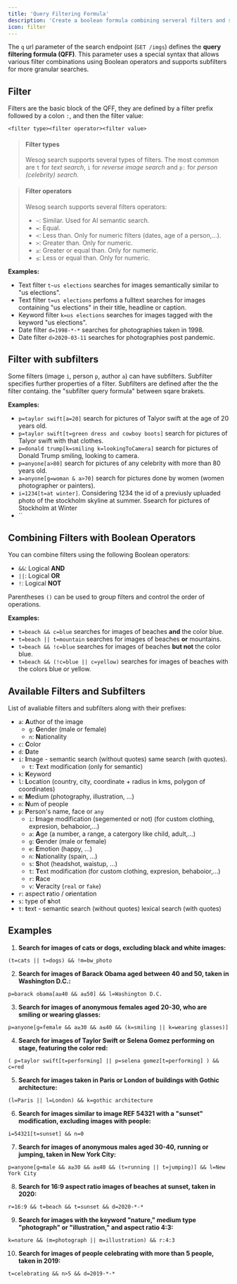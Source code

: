 ```yaml
---
title: 'Query Filtering Formula'
description: 'Create a boolean formula combining serveral filters and subfilters.'
icon: filter
---
```


The `q` url parameter of the search endpoint (`GET /imgs`) defines the **query filtering formula (QFF)**. This parameter uses a special syntax that allows various filter combinations using Boolean operators and supports subfilters for more granular searches.

## Filter

Filters are the basic block of the QFF, they are defined by a filter prefix followed by a colon `:`, and then the filter value:

```
<filter type><filter operator><filter value>
```

> #### Filter types
> Wesog search supports several types of filters. The most common are `t` for *text search*, `i` for *reverse image search* and `p:` for *person (celebrity) search.*

> #### Filter operators
> Wesog search supports several filters operators:
> - `~`: Similar. Used for AI semantic search.
> - `=`: Equal.
> - `<`: Less than. Only for numeric filters (dates, age of a person,...).
> - `>`: Greater than. Only for numeric.
> - `≥`: Greater or equal than. Only for numeric.
> - `≤`: Less or equal than. Only for numeric.

**Examples:**

- Text filter `t~us elections` searches for images semantically similar to "us elections".
- Text filter `t=us elections` perfoms a fulltext searches for images containing "us elections" in their title, headline or caption.
- Keyword filter `k=us elections` searches for images tagged with the keyword "us elections".
- Date filter `d=1998-*-*` searches for photographies taken in 1998.
- Date filter `d>2020-03-11` searches for photographies post pandemic.


## Filter with subfilters

Some filters (image `i`, person `p`, author `a`) can have subfilters. Subfilter specifies further properties of a filter. Subfilters are defined after the the filter containg. the "subfilter query formula" between sqare brakets.

**Examples:**

- `p=taylor swift[a=20]` search for pictures of Talyor swift at the age of 20 years old.
- `p=taylor swift[t=green dress and cowboy boots]` search for pictures of Talyor swift with that clothes.
- `p=donald trump[k=smiling k=lookingToCamera]` search for pictures of Donald Trump smiling, looking to camera.
- `p=anyone[a>80]` search for pictures of any celebrity with more than 80 years old.
- `a=anyone[g=woman & a>70]` search for pictures done by women (women photographer or painters).
- `i=1234[t=at winter]`. Considering 1234 the id of a previusly upluaded photo of the stockholm skyline at summer. Ssearch for pictures of Stockholm at Winter
- ``


## Combining Filters with Boolean Operators

You can combine filters using the following Boolean operators:

- `&&`: Logical **AND**
- `||`: Logical **OR**
- `!`: Logical **NOT**

Parentheses `()` can be used to group filters and control the order of operations.

**Examples:**

- `t=beach && c=blue` searches for images of beaches **and** the color blue.
- `t=beach || t=mountain` searches for images of beaches **or** mountains.
- `t=beach && !c=blue` searches for images of beaches **but not** the color blue.
- `t=beach && (!c=blue || c=yellow)` searches for images of beaches with the colors blue or yellow.


## Available Filters and Subfilters

List of avaliable filters and subfilters along with their prefixes:

- `a`: **A**uthor of the image
  - `g`: **G**ender (male or female)
  - `n`: **N**ationality
- `c`: **C**olor
- `d`: **D**ate
- `i`: **I**mage - semantic search (without quotes) same search (with quotes).
  - `t`: **T**ext modification (only for semantic)
- `k`: **K**eyword
- `l`: **L**ocation (country, city, coordinate + radius in kms, polygon of coordinates)
- `m`: **M**edium (photography, illustration, ...)
- `n`: **N**um of people
- `p`: **P**erson's name, face or `any`
  - `i`: **I**mage modification (segemented or not) (for custom clothing, expresion, behaboior,...)
  - `a`: **A**ge (a number, a range, a catergory like child, adult,...)
  - `g`: **G**ender (male or female)
  - `e`: **E**motion (happy, ...)
  - `n`: **N**ationality (spain, ...)
  - `s`: **S**hot (headshot, waistup, ...)
  - `t`: **T**ext modification (for custom clothing, expresion, behaboior,...)
  - `r`: **R**ace
  - `v`: **V**eracity (`real` or `fake`)
- `r`: aspect **r**atio / o**r**ientation
- `s`: type of **s**hot
- `t`: **t**ext - semantic search (without quotes) lexical search (with quotes)

## Examples


1. **Search for images of cats or dogs, excluding black and white images:**
```
(t=cats || t=dogs) && !m=bw_photo
```

2. **Search for images of Barack Obama aged between 40 and 50, taken in Washington D.C.:**
```
p=barack obama[a≥40 && a≤50] && l=Washington D.C.
```

3. **Search for images of anonymous females aged 20-30, who are smiling or wearing glasses:**
```
p=anyone[g=female && a≥30 && a≤40 && (k=smiling || k=wearing glasses)]
```

4. **Search for images of Taylor Swift or Selena Gomez performing on stage, featuring the color red:**
```
( p=taylor swift[t=performing] || p=selena gomez[t=performing] ) && c=red
```

5. **Search for images taken in Paris or London of buildings with Gothic architecture:**
```
(l=Paris || l=London) && k=gothic architecture
```

6. **Search for images similar to image REF 54321 with a "sunset" modification, excluding images with people:**
```
i=54321[t=sunset] && n=0
```

7. **Search for images of anonymous males aged 30-40, running or jumping, taken in New York City:**
```
p=anyone[g=male && a≥30 && a≤40 && (t=running || t=jumping)] && l=New York City
```

8. **Search for 16:9 aspect ratio images of beaches at sunset, taken in 2020:**
```
r=16:9 && t=beach && t=sunset && d=2020-*-*
```

9. **Search for images with the keyword "nature," medium type "photograph" or "illustration," and aspect ratio 4:3:**
```
k=nature && (m=photograph || m=illustration) && r:4:3
```

10. **Search for images of people celebrating with more than 5 people, taken in 2019:**
```
t=celebrating && n>5 && d=2019-*-*
```